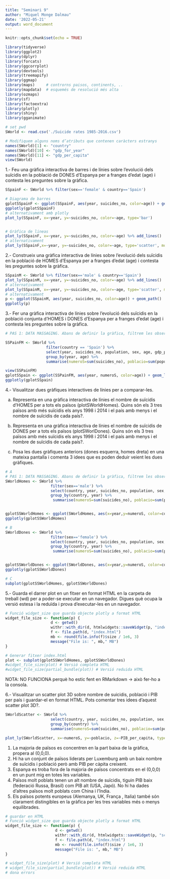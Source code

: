 ---
title: "Seminari 9"
author: "Miquel Monge Dalmau"
date: '2022-05-21'
output: word_document
---

```{r setup, include=FALSE}
knitr::opts_chunk$set(echo = TRUE)
```

```{r requeriments}
library(tidyverse)
library(ggplot2)
library(dplyr)
library(forcats)
library(ggcorrplot)
library(devtools)
library(treemapify)
library(ggmap)
library(maps)     # controrns paisos, continents, ..
library(mapdata)  # esquemés de resolució més alta
library(ozmaps)
library(sf)
library(factoextra)
library(plotly)
library(shiny)
library(gganimate)
```

```{r import_data}
# set pwd
SWorld <- read.csv('./Suicide rates 1985-2016.csv')

# Modifiquem alguns noms d’atributs que contenen caràcters estranys
names(SWorld)[1] <- "country"
names(SWorld)[10] <- "gdp_for_year"
names(SWorld)[11] <- "gdp_per_capita"
view(SWorld)
```

1.- Feu una gràfica interactiva de barres i de línies sobre l’evolució dels suïcidis en la població de DONES d’Espanya per a franges d’edat (age) i contesta les preguntes sobre la gràfica.
```{r ex1}
SSpainF <- SWorld %>% filter(sex=='female' & country=='Spain')

# Diagrama de barres
gplotSSpainF <- ggplot(SSpainF, aes(year, suicides_no, color=age)) + geom_col()
ggplotly(gplotSSpainF)
# alternativament amb plotly
plot_ly(SSpainF, x=~year, y=~suicides_no, color=~age, type='bar')


# Gràfica de lineas
plot_ly(SSpainF, x=~year, y=~suicides_no, color=~age) %>% add_lines()
# alternativament
plot_ly(SSpainF,x=~year, y=~suicides_no, color=~age, type='scatter', mode='lines')
```
2.- Construeix una gràfica interactiva de línies sobre l’evolució dels suïcidis en la població de HOMES d’Espanya per a franges d’edat (age) i contesta les preguntes sobre la gràfica.

```{r ex2}
SSpainM <- SWorld %>% filter(sex=='male' & country=='Spain')
plot_ly(SSpainM, x=~year, y=~suicides_no, color=~age) %>% add_lines()
# alternativament
plot_ly(SSpainM, x=~year, y=~suicides_no, color=~age, type='scatter', mode='lines')
# alternativament
p <- ggplot(SSpainM, aes(year, suicides_no, color=age)) + geom_path()
ggplotly(p)
```
3.- Fer una gràfica interactiva de línies sobre l’evolució dels suïcidis en la població conjunta d’HOMES i DONES d’Espanya per a franges d’edat (age) i contesta les preguntes sobre la gràfica.

```{r ex3}
# PAS 1: DATA MASSAGING. Abans de definir la gràfica, filtrem les observacions corresponents al país “Spain” i agrupem per a franges d’edat sumant el nombre de suïcidis d’homes i dones:

SSPainFM <- SWorld %>% 
                  filter(country == 'Spain') %>%
                  select(year, suicides_no, population, sex, age, gdp_per_capita) %>%
                  group_by(year, age) %>%
                  summarise(numeroS=sum(suicides_no), poblacio=sum(population), PIB=mean(gdp_per_capita))

view(SSPainFM)
gplotSSpain <- ggplot(SSPainFM, aes(year, numeroS, color=age)) + geom_line()
ggplotly(gplotSSpain)
```
4.- Visualitzar dues gràfiques interactives de línies per a comparar-les.

a) Representa en una gràfica interactiva de línies el nombre de suïcidis d’HOMES per a tots els països (plotSWorldHomes). Quins són els 3 tres països amb més suïcidis els anys 1998 i 2014 i el país amb menys i el nombre de suïcidis de cada país?.

b) Representa en una gràfica interactiva de línies el nombre de suïcidis de DONES per a tots els països (plotSWorlDones). Quins són els 3 tres països amb més suïcidis els anys 1998 i 2014 i el país amb menys i el nombre de suïcidis de cada país?.

c) Posa les dues gràfiques anteriors (dones esquerra, homes dreta) en una mateixa pantalla i comenta 3 idees que es poden deduir veient les dues gràfiques.

```{r ex4}
# A
# PAS 1: DATA MASSAGING. Abans de definir la gràfica, filtrem les observacions d’homes i les agrupem per país i any calculant diferents valors per país i any: nombre de suïcidis (suma), població (suma) i PIB (promig):
SWorldHomes <- SWorld %>% 
                    filter(sex=='male') %>%
                    select(country, year, suicides_no, population, sex, age, gdp_per_capita) %>%
                    group_by(country, year) %>%
                     summarise(numeroS=sum(suicides_no), poblacio=sum(population), PIB=mean(gdp_per_capita))


gplotSSWorldHomes <- ggplot(SWorldHomes, aes(x=year,y=numeroS, color=country)) + geom_line()
ggplotly(gplotSSWorldHomes)

# B
SWorldDones <- SWorld %>% 
                    filter(sex=='female') %>%
                    select(country, year, suicides_no, population, sex, age, gdp_per_capita) %>%
                    group_by(country, year) %>%
                     summarise(numeroS=sum(suicides_no), poblacio=sum(population), PIB=mean(gdp_per_capita))


gplotSSWorldDones <- ggplot(SWorldDones, aes(x=year,y=numeroS, color=country)) + geom_line()
ggplotly(gplotSSWorldDones)

# C
subplot(gplotSSWorldHomes, gplotSSWorldDones)
```
5.- Guarda el darrer plot en un fitxer en format HTML en la carpeta de treball (wd) per a poder-se executar en un navegador. Digues què ocupa la versió estesa i la reduïda i prova d’executar-les en un navegador.


```{r ex5}
# Funció widget_size que guarda objecte plotly a format HTML
widget_file_size <- function(p) {
                    d <- getwd()
                    withr::with_dir(d, htmlwidgets::saveWidget(p, "index.html"))
                    f <- file.path(d, "index.html")
                    mb <- round(file.info(f)$size / 1e6, 3)
                    message("File is: ", mb," MB")
}

# Generar fitxer index.html
plot <- subplot(gplotSSWorldHomes, gplotSSWorldDones)
#widget_file_size(plot) # Versió completa HTML
#widget_file_size(partial_bundle(plot)) # Versió reduida HTML
```
NOTA: NO FUNCIONA perquè ho estic fent en RMarkdown -> això fer-ho a la consola.



6.- Visualitzar un scatter plot 3D sobre nombre de suicidis, població i PIB per país i guardar-el en format HTML. Pots comentar tres idees d’aquest scatter plot 3D?.
```{r ex6}
SWorldScatter <- SWorld %>% 
                    select(country, year, suicides_no, population, sex, age, gdp_per_capita) %>%
                    group_by(country) %>%
                    summarise(numeroS=sum(suicides_no), poblacio=sum(population), PIB_per_capita=mean(gdp_per_capita))

plot_ly(SWorldScatter, x=~numeroS, y=~poblacio, z=~PIB_per_capita, type='scatter3d', mode='markers', color=~country)
```
1. La majoria de països es concentren en la part baixa de la gràfica, propera al (0,0,0).
2. Hi ha un conjunt de països liderats per Luxemburg amb un baix nombre de suïcidis i població però amb PIB per càpita creixent.
3. Espanya es troba fora de la majoria de països concentrats en el (0,0,0) en un punt mig en totes les variables.
4. Països molt poblats tenen un alt nombre de suïcidis, tiguin PIB baix (federació Russa, Brasil) com PIB alt (USA, Japó). No hi ha dades d’altres països molt poblats com China i l’India.
5. Els països potents europeus (Alemanya, UK, França , Italia) també són clarament distingibles en la gràfica per les tres variables més o menys equilibrades.


```{r ex6}
# guardar en HTML
# Funció widget_size que guarda objecte plotly a format HTML
widget_file_size <- function(p) {
                      d <- getwd()
                      withr::with_dir(d, htmlwidgets::saveWidget(p, "scatterPlot3D.html"))
                      f <- file.path(d, "index.html")
                      mb <- round(file.info(f)$size / 1e6, 3)
                      message("File is: ", mb," MB")
}

# widget_file_size(plot) # Versió completa HTML
# widget_file_size(partial_bundle(plot)) # Versió reduida HTML
# dona errors
```



